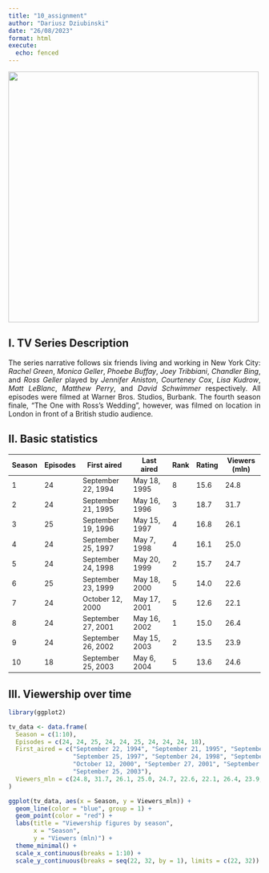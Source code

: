 ```yaml
---
title: "10_assignment"
author: "Dariusz Dziubinski"
date: "26/08/2023"
format: html
execute:
  echo: fenced
---
```


<style>
table {
  font-size: 14px;
}
</style>

<div class="figure">
  <p class="caption"></p>
  <img src="https://upload.wikimedia.org/wikipedia/commons/b/bc/Friends_logo.svg" alt="" width="500">
</div>

## **I. TV Series Description**

::: {style="text-align: justify"}
The series narrative follows six friends living and working in New York City: *Rachel Green*, *Monica Geller*, *Phoebe Buffay*, *Joey Tribbiani*, *Chandler Bing*, and *Ross Geller* played by *Jennifer Aniston*, *Courteney Cox*, *Lisa Kudrow*, *Matt LeBlanc*, *Matthew Perry*, and *David Schwimmer* respectively. All episodes were filmed at Warner Bros. Studios, Burbank. The fourth season finale, "The One with Ross's Wedding", however, was filmed on location in London in front of a British studio audience.
:::
 
## **II. Basic statistics**

| Season | Episodes | First aired        | Last aired       | Rank | Rating | Viewers (mln) |
|--------|----------|--------------------|------------------|------|--------|---------------|
| 1      | 24       | September 22, 1994 | May 18, 1995     | 8    | 15.6   | 24.8          |
| 2      | 24       | September 21, 1995 | May 16, 1996     | 3    | 18.7   | 31.7          |
| 3      | 25       | September 19, 1996 | May 15, 1997     | 4    | 16.8   | 26.1          |
| 4      | 24       | September 25, 1997 | May 7, 1998      | 4    | 16.1   | 25.0          |
| 5      | 24       | September 24, 1998 | May 20, 1999     | 2    | 15.7   | 24.7          |
| 6      | 25       | September 23, 1999 | May 18, 2000     | 5    | 14.0   | 22.6          |
| 7      | 24       | October 12, 2000   | May 17, 2001     | 5    | 12.6   | 22.1          |
| 8      | 24       | September 27, 2001 | May 16, 2002     | 1    | 15.0   | 26.4          |
| 9      | 24       | September 26, 2002 | May 15, 2003     | 2    | 13.5   | 23.9          |
| 10     | 18       | September 25, 2003 | May 6, 2004      | 5    | 13.6   | 24.6          |

## **III. Viewership over time**

```r
library(ggplot2)

tv_data <- data.frame(
  Season = c(1:10),
  Episodes = c(24, 24, 25, 24, 24, 25, 24, 24, 24, 18),
  First_aired = c("September 22, 1994", "September 21, 1995", "September 19, 1996",
                  "September 25, 1997", "September 24, 1998", "September 23, 1999",
                  "October 12, 2000", "September 27, 2001", "September 26, 2002",
                  "September 25, 2003"),
  Viewers_mln = c(24.8, 31.7, 26.1, 25.0, 24.7, 22.6, 22.1, 26.4, 23.9, 24.6)
)

ggplot(tv_data, aes(x = Season, y = Viewers_mln)) +
  geom_line(color = "blue", group = 1) + 
  geom_point(color = "red") +
  labs(title = "Viewership figures by season",
       x = "Season",
       y = "Viewers (mln)") +
  theme_minimal() +
  scale_x_continuous(breaks = 1:10) +
  scale_y_continuous(breaks = seq(22, 32, by = 1), limits = c(22, 32))

```



 